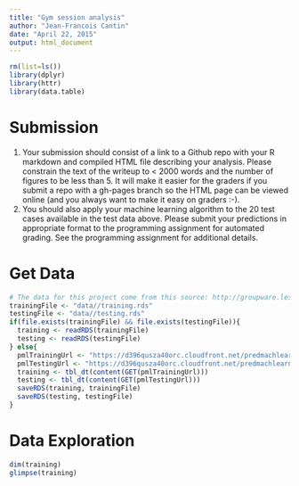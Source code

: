 ```yaml
---
title: "Gym session analysis"
author: "Jean-Francois Cantin"
date: "April 22, 2015"
output: html_document
---
```


```r
rm(list=ls())
library(dplyr)
library(httr)
library(data.table)
```

# Submission
1. Your submission should consist of a link to a Github repo with your R markdown and compiled HTML file describing your analysis. Please constrain the text of the writeup to < 2000 words and the number of figures to be less than 5. It will make it easier for the graders if you submit a repo with a gh-pages branch so the HTML page can be viewed online (and you always want to make it easy on graders :-).
2. You should also apply your machine learning algorithm to the 20 test cases available in the test data above. Please submit your predictions in appropriate format to the programming assignment for automated grading. See the programming assignment for additional details. 

# Get Data
```r
# The data for this project come from this source: http://groupware.les.inf.puc-rio.br/har
trainingFile <- "data//training.rds"
testingFile <- "data//testing.rds"
if(file.exists(trainingFile) && file.exists(testingFile)){
  training <- readRDS(trainingFile)
  testing <- readRDS(testingFile)
} else{
  pmlTrainingUrl <- "https://d396qusza40orc.cloudfront.net/predmachlearn/pml-training.csv"
  pmlTestingUrl <- "https://d396qusza40orc.cloudfront.net/predmachlearn/pml-testing.csv"
  training <- tbl_dt(content(GET(pmlTrainingUrl)))
  testing <- tbl_dt(content(GET(pmlTestingUrl)))
  saveRDS(training, trainingFile)
  saveRDS(testing, testingFile)
}
```

# Data Exploration
```r
dim(training)
glimpse(training)
```



